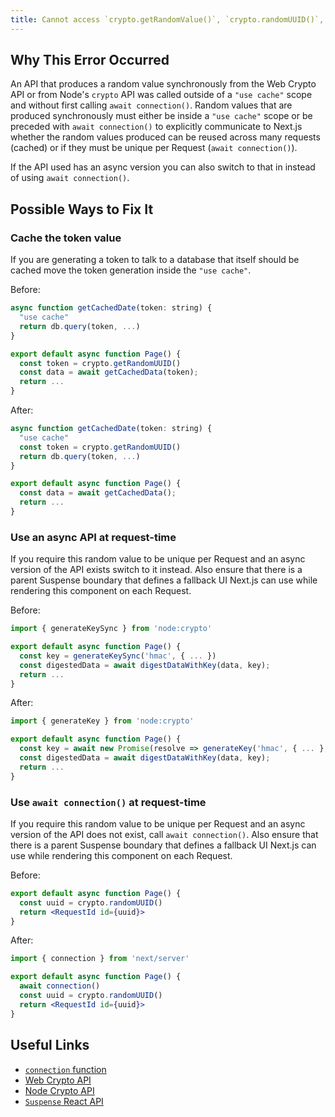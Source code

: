```yaml
---
title: Cannot access `crypto.getRandomValue()`, `crypto.randomUUID()`, or another web or node crypto API that generates random values synchronously while prerendering
---
```


## Why This Error Occurred

An API that produces a random value synchronously from the Web Crypto API or from Node's `crypto` API was called outside of a `"use cache"` scope and without first calling `await connection()`. Random values that are produced synchronously must either be inside a `"use cache"` scope or be preceded with `await connection()` to explicitly communicate to Next.js whether the random values produced can be reused across many requests (cached) or if they must be unique per Request (`await connection()`).

If the API used has an async version you can also switch to that in instead of using `await connection()`.

## Possible Ways to Fix It

### Cache the token value

If you are generating a token to talk to a database that itself should be cached move the token generation inside the `"use cache"`.

Before:

```jsx filename="app/page.js"
async function getCachedDate(token: string) {
  "use cache"
  return db.query(token, ...)
}

export default async function Page() {
  const token = crypto.getRandomUUID()
  const data = await getCachedData(token);
  return ...
}
```

After:

```jsx filename="app/page.js"
async function getCachedDate(token: string) {
  "use cache"
  const token = crypto.getRandomUUID()
  return db.query(token, ...)
}

export default async function Page() {
  const data = await getCachedData();
  return ...
}
```

### Use an async API at request-time

If you require this random value to be unique per Request and an async version of the API exists switch to it instead. Also ensure that there is a parent Suspense boundary that defines a fallback UI Next.js can use while rendering this component on each Request.

Before:

```jsx filename="app/page.js"
import { generateKeySync } from 'node:crypto'

export default async function Page() {
  const key = generateKeySync('hmac', { ... })
  const digestedData = await digestDataWithKey(data, key);
  return ...
}
```

After:

```jsx filename="app/page.js"
import { generateKey } from 'node:crypto'

export default async function Page() {
  const key = await new Promise(resolve => generateKey('hmac', { ... }, key => resolve(key)))
  const digestedData = await digestDataWithKey(data, key);
  return ...
}
```

### Use `await connection()` at request-time

If you require this random value to be unique per Request and an async version of the API does not exist, call `await connection()`. Also ensure that there is a parent Suspense boundary that defines a fallback UI Next.js can use while rendering this component on each Request.

Before:

```jsx filename="app/page.js"
export default async function Page() {
  const uuid = crypto.randomUUID()
  return <RequestId id={uuid}>
}
```

After:

```jsx filename="app/page.js"
import { connection } from 'next/server'

export default async function Page() {
  await connection()
  const uuid = crypto.randomUUID()
  return <RequestId id={uuid}>
}
```

## Useful Links

- [`connection` function](/docs/app/api-reference/functions/connection)
- [Web Crypto API](https://developer.mozilla.org/en-US/docs/Web/API/Web_Crypto_API)
- [Node Crypto API](https://nodejs.org/docs/latest/api/crypto.html)
- [`Suspense` React API](https://react.dev/reference/react/Suspense)
